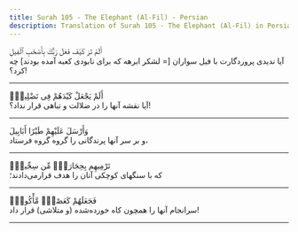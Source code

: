 ```yaml
---
title: Surah 105 - The Elephant (Al-Fil) - Persian
description: Translation of Surah 105 - The Elephant (Al-Fil) in Persian
---
```





<Aside type="quran" title="1">
أَلَمْ تَرَ كَيْفَ فَعَلَ رَبُّكَ بِأَصْحَٰبِ ٱلْفِيلِ
</Aside>

<Aside type="reference" title="1">
آیا ندیدی پروردگارت با فیل سواران [= لشکر ابرهه که برای نابودی کعبه آمده بودند] چه کرد؟!
</Aside>

---

<Aside type="quran" title="2">
أَلَمْ يَجْعَلْ كَيْدَهُمْ فِى تَضْلِيلٍۢ
</Aside>

<Aside type="reference" title="2">
آیا نقشه آنها را در ضلالت و تباهی قرار نداد؟!
</Aside>

---

<Aside type="quran" title="3">
وَأَرْسَلَ عَلَيْهِمْ طَيْرًا أَبَابِيلَ
</Aside>

<Aside type="reference" title="3">
و بر سر آنها پرندگانی را گروه گروه فرستاد،
</Aside>

---

<Aside type="quran" title="4">
تَرْمِيهِم بِحِجَارَةٍۢ مِّن سِجِّيلٍۢ
</Aside>

<Aside type="reference" title="4">
که با سنگهای کوچکی آنان را هدف قرارمی‌دادند؛
</Aside>

---

<Aside type="quran" title="5">
فَجَعَلَهُمْ كَعَصْفٍۢ مَّأْكُولٍۭ
</Aside>

<Aside type="reference" title="5">
سرانجام آنها را همچون کاه خورده‌شده (و متلاشی) قرار داد!
</Aside>

---
